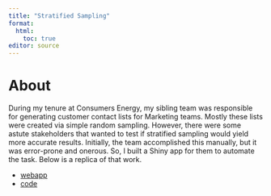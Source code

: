 ```yaml
---
title: "Stratified Sampling"
format:
  html:
    toc: true
editor: source
---
```


# About

During my tenure at Consumers Energy, my sibling team was responsible for generating customer contact lists for Marketing teams.
Mostly these lists were created via simple random sampling.
However, there were some astute stakeholders that wanted to test if stratified sampling would yield more accurate results.
Initially, the team accomplished this manually, but it was error-prone and onerous.
So, I built a Shiny app for them to automate the task.
Below is a replica of that work.

- [webapp](https://kaladin-stormblessed.shinyapps.io/SamplingTool/)
- [code](https://gitlab.com/hail_hydra/sampling_tool)